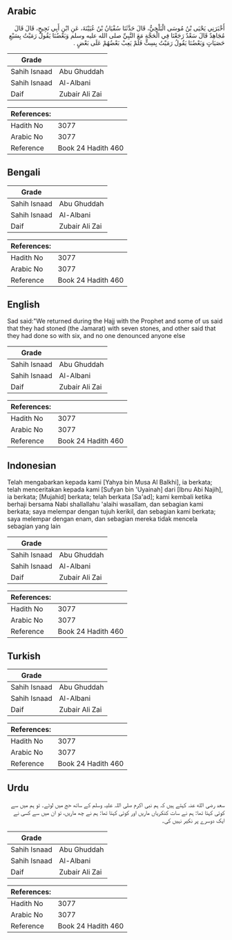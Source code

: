 ## Arabic

<div dir="rtl" lang="ar" style={{fontSize:'larger',backgroundColor:'#f8f9fa',padding:20}}>أَخْبَرَنِي يَحْيَى بْنُ مُوسَى الْبَلْخِيُّ، قَالَ حَدَّثَنَا سُفْيَانُ بْنُ عُيَيْنَةَ، عَنِ ابْنِ أَبِي نَجِيحٍ، قَالَ قَالَ مُجَاهِدٌ قَالَ سَعْدٌ رَجَعْنَا فِي الْحَجَّةِ مَعَ النَّبِيِّ صلى الله عليه وسلم وَبَعْضُنَا يَقُولُ رَمَيْتُ بِسَبْعِ حَصَيَاتٍ وَبَعْضُنَا يَقُولُ رَمَيْتُ بِسِتٍّ فَلَمْ يَعِبْ بَعْضُهُمْ عَلَى بَعْضٍ ‏.‏</div><div style={{backgroundColor:'#f8f9fa',padding:20, marginBottom: 10}}><table>
      <thead>
        <tr>
          <th>Grade</th>
          <th></th>
        </tr>
      </thead>
      <tbody>
<tr><td>Sahih Isnaad</td><td>Abu Ghuddah</td></tr><tr><td>Sahih Isnaad</td><td>Al-Albani</td></tr><tr><td>Daif</td><td>Zubair Ali Zai</td></tr></tbody></table><table>
        <thead>
          <tr>
            <th>References:</th>
            <th></th>
          </tr>
        </thead>
        <tbody><tr><td>Hadith No</td><td>3077</td></tr><tr><td>Arabic No</td><td>3077</td></tr><tr><td>Reference</td><td>Book 24 Hadith 460</td></tr></tbody></table></div>

## Bengali

<div dir="ltr" lang="bn" style={{fontSize:'larger',backgroundColor:'#f8f9fa',padding:20}}></div><div style={{backgroundColor:'#f8f9fa',padding:20, marginBottom: 10}}><table>
      <thead>
        <tr>
          <th>Grade</th>
          <th></th>
        </tr>
      </thead>
      <tbody>
<tr><td>Sahih Isnaad</td><td>Abu Ghuddah</td></tr><tr><td>Sahih Isnaad</td><td>Al-Albani</td></tr><tr><td>Daif</td><td>Zubair Ali Zai</td></tr></tbody></table><table>
        <thead>
          <tr>
            <th>References:</th>
            <th></th>
          </tr>
        </thead>
        <tbody><tr><td>Hadith No</td><td>3077</td></tr><tr><td>Arabic No</td><td>3077</td></tr><tr><td>Reference</td><td>Book 24 Hadith 460</td></tr></tbody></table></div>

## English

<div dir="ltr" lang="en" style={{fontSize:'larger',backgroundColor:'#f8f9fa',padding:20}}>Sad said:"We returned during the Hajj with the Prophet and some of us said that they had stoned (the Jamarat) with seven stones, and other said that they had done so with six, and no one denounced anyone else</div><div style={{backgroundColor:'#f8f9fa',padding:20, marginBottom: 10}}><table>
      <thead>
        <tr>
          <th>Grade</th>
          <th></th>
        </tr>
      </thead>
      <tbody>
<tr><td>Sahih Isnaad</td><td>Abu Ghuddah</td></tr><tr><td>Sahih Isnaad</td><td>Al-Albani</td></tr><tr><td>Daif</td><td>Zubair Ali Zai</td></tr></tbody></table><table>
        <thead>
          <tr>
            <th>References:</th>
            <th></th>
          </tr>
        </thead>
        <tbody><tr><td>Hadith No</td><td>3077</td></tr><tr><td>Arabic No</td><td>3077</td></tr><tr><td>Reference</td><td>Book 24 Hadith 460</td></tr></tbody></table></div>

## Indonesian

<div dir="ltr" lang="id" style={{fontSize:'larger',backgroundColor:'#f8f9fa',padding:20}}>Telah mengabarkan kepada kami [Yahya bin Musa Al Balkhi], ia berkata; telah menceritakan kepada kami [Sufyan bin 'Uyainah] dari [Ibnu Abi Najih], ia berkata; [Mujahid] berkata; telah berkata [Sa'ad]; kami kembali ketika berhaji bersama Nabi shallallahu 'alaihi wasallam, dan sebagian kami berkata; saya melempar dengan tujuh kerikil, dan sebagian kami berkata; saya melempar dengan enam, dan sebagian mereka tidak mencela sebagian yang lain</div><div style={{backgroundColor:'#f8f9fa',padding:20, marginBottom: 10}}><table>
      <thead>
        <tr>
          <th>Grade</th>
          <th></th>
        </tr>
      </thead>
      <tbody>
<tr><td>Sahih Isnaad</td><td>Abu Ghuddah</td></tr><tr><td>Sahih Isnaad</td><td>Al-Albani</td></tr><tr><td>Daif</td><td>Zubair Ali Zai</td></tr></tbody></table><table>
        <thead>
          <tr>
            <th>References:</th>
            <th></th>
          </tr>
        </thead>
        <tbody><tr><td>Hadith No</td><td>3077</td></tr><tr><td>Arabic No</td><td>3077</td></tr><tr><td>Reference</td><td>Book 24 Hadith 460</td></tr></tbody></table></div>

## Turkish

<div dir="ltr" lang="tr" style={{fontSize:'larger',backgroundColor:'#f8f9fa',padding:20}}></div><div style={{backgroundColor:'#f8f9fa',padding:20, marginBottom: 10}}><table>
      <thead>
        <tr>
          <th>Grade</th>
          <th></th>
        </tr>
      </thead>
      <tbody>
<tr><td>Sahih Isnaad</td><td>Abu Ghuddah</td></tr><tr><td>Sahih Isnaad</td><td>Al-Albani</td></tr><tr><td>Daif</td><td>Zubair Ali Zai</td></tr></tbody></table><table>
        <thead>
          <tr>
            <th>References:</th>
            <th></th>
          </tr>
        </thead>
        <tbody><tr><td>Hadith No</td><td>3077</td></tr><tr><td>Arabic No</td><td>3077</td></tr><tr><td>Reference</td><td>Book 24 Hadith 460</td></tr></tbody></table></div>

## Urdu

<div dir="rtl" lang="ur" style={{fontSize:'larger',backgroundColor:'#f8f9fa',padding:20}}>سعد رضی الله عنہ کہتے ہیں کہ ہم نبی اکرم صلی اللہ علیہ وسلم کے ساتھ حج میں لوٹے۔ تو ہم میں سے کوئی کہتا تھا: ہم نے سات کنکریاں ماریں اور کوئی کہتا تھا: ہم نے چھ ماریں، تو ان میں سے کسی نے ایک دوسرے پر نکیر نہیں کی۔</div><div style={{backgroundColor:'#f8f9fa',padding:20, marginBottom: 10}}><table>
      <thead>
        <tr>
          <th>Grade</th>
          <th></th>
        </tr>
      </thead>
      <tbody>
<tr><td>Sahih Isnaad</td><td>Abu Ghuddah</td></tr><tr><td>Sahih Isnaad</td><td>Al-Albani</td></tr><tr><td>Daif</td><td>Zubair Ali Zai</td></tr></tbody></table><table>
        <thead>
          <tr>
            <th>References:</th>
            <th></th>
          </tr>
        </thead>
        <tbody><tr><td>Hadith No</td><td>3077</td></tr><tr><td>Arabic No</td><td>3077</td></tr><tr><td>Reference</td><td>Book 24 Hadith 460</td></tr></tbody></table></div>